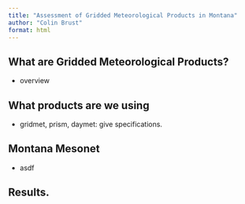 ```yaml
---
title: "Assessment of Gridded Meteorological Products in Montana"
author: "Colin Brust"
format: html
---
```


## What are Gridded Meteorological Products?

- overview

## What products are we using

- gridmet, prism, daymet: give specifications.

## Montana Mesonet

- asdf

## Results.
